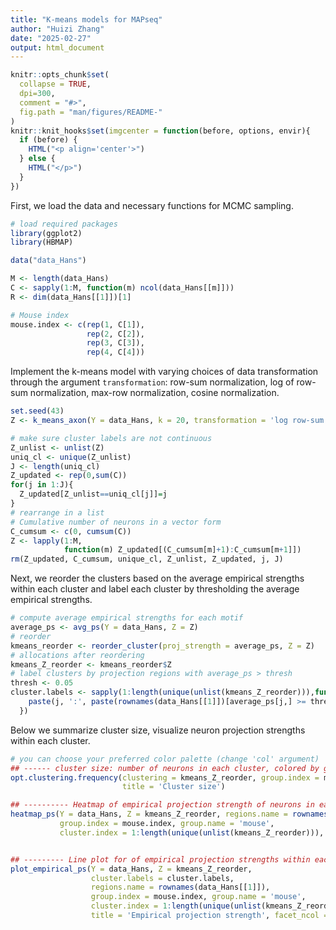```yaml
---
title: "K-means models for MAPseq"
author: "Huizi Zhang"
date: "2025-02-27"
output: html_document
---
```


```r
knitr::opts_chunk$set(
  collapse = TRUE,
  dpi=300,
  comment = "#>",
  fig.path = "man/figures/README-"
)
knitr::knit_hooks$set(imgcenter = function(before, options, envir){
  if (before) {
    HTML("<p align='center'>")
  } else {
    HTML("</p>")
  }
})
```

First, we load the data and necessary functions for MCMC sampling.

```r
# load required packages
library(ggplot2)
library(HBMAP)
```


```r
data("data_Hans")

M <- length(data_Hans)
C <- sapply(1:M, function(m) ncol(data_Hans[[m]]))
R <- dim(data_Hans[[1]])[1]

# Mouse index
mouse.index <- c(rep(1, C[1]),
                 rep(2, C[2]),
                 rep(3, C[3]),
                 rep(4, C[4]))
```

Implement the k-means model with varying choices of data transformation through the argument `transformation`: row-sum normalization, log of row-sum normalization, max-row normalization, cosine normalization.

```r
set.seed(43)
Z <- k_means_axon(Y = data_Hans, k = 20, transformation = 'log row-sum', restart = 20, iter.max = 100)

# make sure cluster labels are not continuous
Z_unlist <- unlist(Z)
uniq_cl <- unique(Z_unlist)
J <- length(uniq_cl)
Z_updated <- rep(0,sum(C))
for(j in 1:J){
  Z_updated[Z_unlist==uniq_cl[j]]=j
}
# rearrange in a list
# Cumulative number of neurons in a vector form
C_cumsum <- c(0, cumsum(C))
Z <- lapply(1:M,
            function(m) Z_updated[(C_cumsum[m]+1):C_cumsum[m+1]])
rm(Z_updated, C_cumsum, unique_cl, Z_unlist, Z_updated, j, J)
```

Next, we reorder the clusters based on the average empirical strengths within each cluster and label each cluster by thresholding the average empirical strengths.

```r
# compute average empirical strengths for each motif
average_ps <- avg_ps(Y = data_Hans, Z = Z)
# reorder
kmeans_reorder <- reorder_cluster(proj_strength = average_ps, Z = Z)
# allocations after reordering
kmeans_Z_reorder <- kmeans_reorder$Z
# label clusters by projection regions with average_ps > thresh
thresh <- 0.05
cluster.labels <- sapply(1:length(unique(unlist(kmeans_Z_reorder))),function(j) {
    paste(j, ':', paste(rownames(data_Hans[[1]])[average_ps[j,] >= thresh], collapse = ','))
  })
```

Below we summarize cluster size, visualize neuron projection strengths within each cluster.

```r
# you can choose your preferred color palette (change 'col' argument)
## ------ cluster size: number of neurons in each cluster, colored by group (mouse/injection site) ---------
opt.clustering.frequency(clustering = kmeans_Z_reorder, group.index = mouse.index, group.name = 'mouse', 
                         title = 'Cluster size')

## ---------- Heatmap of empirical projection strength of neurons in each cluster, colored by group (mouse/injection site) ----------
heatmap_ps(Y = data_Hans, Z = kmeans_Z_reorder, regions.name = rownames(data_Hans[[1]]), 
           group.index = mouse.index, group.name = 'mouse',
           cluster.index = 1:length(unique(unlist(kmeans_Z_reorder))), title = '')


## --------- Line plot for of empirical projection strengths within each cluster ------------------------
plot_empirical_ps(Y = data_Hans, Z = kmeans_Z_reorder, 
                  cluster.labels = cluster.labels,
                  regions.name = rownames(data_Hans[[1]]),
                  group.index = mouse.index, group.name = 'mouse',
                  cluster.index = 1:length(unique(unlist(kmeans_Z_reorder))),
                  title = 'Empirical projection strength', facet_ncol = 5)

```




